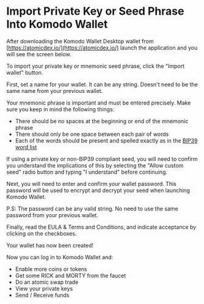 

# Import Private Key or Seed Phrase Into Komodo Wallet

After downloading the Komodo Wallet Desktop wallet from [https://atomicdex.io/](https://atomicdex.io/) launch the application and you will see the screen below.

<OptimizedImage title="Import Private Key or Seed Phrase Into Komodo Wallet" src={importPrivateKey1} classNaming="w-full" alt="Import Private Key or Seed Phrase Into Komodo Wallet" />

To import your private key or mnemonic seed phrase, click the "Import wallet" button.

<OptimizedImage title="Import Private Key or Seed Phrase Into Komodo Wallet" src={importPrivateKey2} classNaming="w-full" alt="Import Private Key or Seed Phrase Into Komodo Wallet" />

First, set a name for your wallet. It can be any string. Doesn't need to be the same name from your previous wallet.

Your mnemonic phrase is important and must be entered precisely. Make sure you keep in mind the following things:

*   There should be no spaces at the beginning or end of the mnemonic phrase
*   There should only be one space between each pair of words
*   Each of the words should be present and spelled exactly as in the [BIP39 word list](https://raw.githubusercontent.com/bitcoin/bips/master/bip-0039/english.txt)

If using a private key or non-BIP39 compliant seed, you will need to confirm you understand the implications of this by selecting the "Allow custom seed" radio button and typing "I understand" before continuing.

<OptimizedImage title="Import Private Key or Seed Phrase Into Komodo Wallet" src={importPrivateKey3} classNaming="w-full" alt="Import Private Key or Seed Phrase Into Komodo Wallet" />

Next, you will need to enter and confirm your wallet password. This password will be used to encrypt and decrypt your seed when launching Komodo Wallet.

P.S: The password can be any valid string. No need to use the same password from your previous wallet.

<OptimizedImage title="Import Private Key or Seed Phrase Into Komodo Wallet" src={importPrivateKey4} classNaming="w-full" alt="Import Private Key or Seed Phrase Into Komodo Wallet" />

Finally, read the EULA & Terms and Conditions, and indicate acceptance by clicking on the checkboxes.

<OptimizedImage title="Import Private Key or Seed Phrase Into Komodo Wallet" src={importPrivateKey5} classNaming="w-full" alt="Import Private Key or Seed Phrase Into Komodo Wallet" />

Your wallet has now been created!

<OptimizedImage title="Import Private Key or Seed Phrase Into Komodo Wallet" src={importPrivateKey6} classNaming="w-full" alt="Import Private Key or Seed Phrase Into Komodo Wallet" />

Now you can log in to Komodo Wallet and:

*   Enable more coins or tokens
*   Get some RICK and MORTY from the faucet
*   Do an atomic swap trade
*   View your private keys
*   Send / Receive funds
